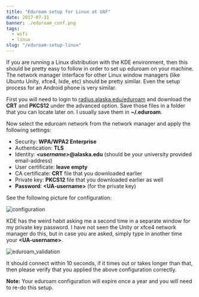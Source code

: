 ---
title: "Eduroam setup for Linux at UAF"
date: 2017-07-31
banner: ./eduroam_conf.png
tags:
  - wifi
  - linux
slug: "/eduroam-setup-linux"
---

If you are running a Linux distribution with the KDE environment, then this should be pretty easy to follow in order to set up eduroam on your machine. The network manager interface for other Linux window managers (like Ubuntu Unity, xfce4, lxde, etc) should be pretty similar. Even the setup process for an Android phone is very similar.

First you will need to login to [radius.alaska.edu/eduroam][eduroam_login] and download the **CRT** and **PKCS12** under the advanced option. Save those files in a folder that you can locate later on. I usually save them in **~/.eduroam**.

Now select the eduroam network from the network manager and apply the following settings:
  - Security: **WPA/WPA2 Enterprise**
  - Authentication: **TLS**
  - Identity: ***<username\>*@alaska.edu** (should be your university provided email-address)
  - User certificate: **leave empty**
  - CA certificate: **CRT** file that you downloaded earlier
  - Private key: **PKCS12** file that you downloaded earlier as well
  - **Password**: **<UA-username\>** (for the private key)

See the following picture for configuration:

![configuration](./eduroam_conf.png)

KDE has the weird habit asking me a second time in a separate window for my private key password. I have not seen the Unity or xfce4 network manager do this, but in case you are asked, simply type in another time your **<UA-username\>**.

![eduroam_validation](./eduroam_pass.png)

It should connect within 10 seconds, if it times out or takes longer than that, then please verify that you applied the above configuration correctly.

**Note:** Your eduroam configuration will expire once a year and you will need to re-do this setup.

[eduroam_login]:https://radius.alaska.edu/eduroam/
